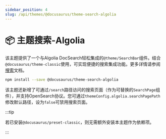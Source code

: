 ```yaml
---
sidebar_position: 4
slug: /api/themes/@docusaurus/theme-search-algolia
---
```


# 📦 主题搜索-Algolia

该主题提供了一个与Algolia DocSearch轻松集成的`@theme/SearchBar`组件。结合`@docusaurus/theme-classic`使用，可实现便捷的搜索集成功能。更多详情请参阅[搜索](../../search.mdx)文档。

```bash npm2yarn
npm install --save @docusaurus/theme-search-algolia
```

该主题还新增了可通过`/search`路径访问的搜索页面（作为可替换的`SearchPage`组件），并支持OpenSearch协议。您可通过`themeConfig.algolia.searchPagePath`修改默认路径，设为`false`可禁用搜索页面。

:::tip

若已安装`@docusaurus/preset-classic`，则无需额外安装本主题作为依赖项。

:::